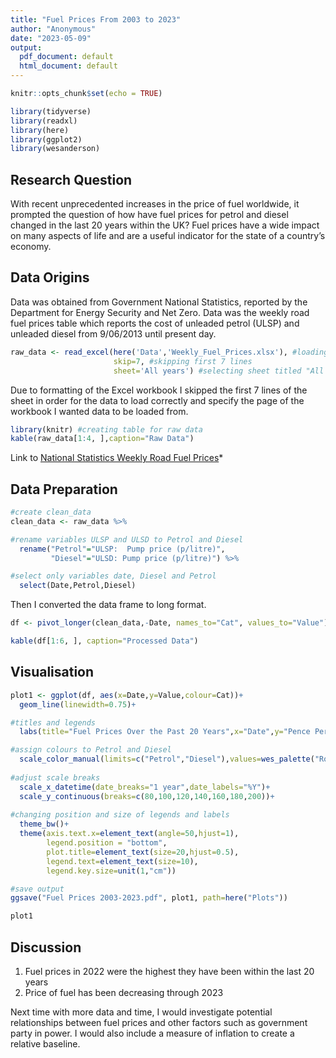 ```yaml
---
title: "Fuel Prices From 2003 to 2023"
author: "Anonymous"
date: "2023-05-09"
output:
  pdf_document: default
  html_document: default
---
```

```r
knitr::opts_chunk$set(echo = TRUE)
```
```r

library(tidyverse)
library(readxl)
library(here)
library(ggplot2)
library(wesanderson)


```

## Research Question   
With recent unprecedented increases in the price of fuel worldwide, it prompted the question of how have fuel prices for petrol and diesel changed in the last 20 years within the UK? Fuel prices have a wide impact on many aspects of life and are a useful indicator for the state of a country's economy.   

## Data Origins    
Data was obtained from Government National Statistics, reported by the Department for Energy Security and Net Zero. Data was the weekly road fuel prices table which reports the cost of unleaded petrol (ULSP) and unleaded diesel from 9/06/2013 until present day. 


```r

raw_data <- read_excel(here('Data','Weekly_Fuel_Prices.xlsx'), #loading data
                       skip=7, #skipping first 7 lines
                       sheet='All years') #selecting sheet titled "All Years"


```

Due to formatting of the Excel workbook I skipped the first 7 lines of the sheet in order for the data to load correctly and specify the page of the workbook I wanted data to be loaded from.


```r
library(knitr) #creating table for raw data
kable(raw_data[1:4, ],caption="Raw Data")

```

Link to [National Statistics Weekly Road Fuel Prices](https://www.gov.uk/government/statistics/weekly-road-fuel-prices)*  



## Data Preparation     
```r
#create clean_data
clean_data <- raw_data %>% 

#rename variables ULSP and ULSD to Petrol and Diesel
  rename("Petrol"="ULSP:  Pump price (p/litre)",
         "Diesel"="ULSD: Pump price (p/litre)") %>% 

#select only variables date, Diesel and Petrol
  select(Date,Petrol,Diesel)

```
  
Then I converted the data frame to long format.  
  
```r

df <- pivot_longer(clean_data,-Date, names_to="Cat", values_to="Value")

```

```r

kable(df[1:6, ], caption="Processed Data")

```

## Visualisation  

```r

plot1 <- ggplot(df, aes(x=Date,y=Value,colour=Cat))+
  geom_line(linewidth=0.75)+ 

#titles and legends
  labs(title="Fuel Prices Over the Past 20 Years",x="Date",y="Pence Per Litre",color=NULL)+

#assign colours to Petrol and Diesel 
  scale_color_manual(limits=c("Petrol","Diesel"),values=wes_palette("Royal1",n=2))+
  
#adjust scale breaks
  scale_x_datetime(date_breaks="1 year",date_labels="%Y")+
  scale_y_continuous(breaks=c(80,100,120,140,160,180,200))+
  
#changing position and size of legends and labels
  theme_bw()+
  theme(axis.text.x=element_text(angle=50,hjust=1),
        legend.position = "bottom", 
        plot.title=element_text(size=20,hjust=0.5),
        legend.text=element_text(size=10),
        legend.key.size=unit(1,"cm"))

#save output
ggsave("Fuel Prices 2003-2023.pdf", plot1, path=here("Plots")) 


```


```r

plot1

```

## Discussion

1.  Fuel prices in 2022 were the highest they have been within the last 20 years
2.  Price of fuel has been decreasing through 2023  

Next time with more data and time, I would investigate potential relationships between fuel prices and other factors such as government party in power. I would also include a measure of inflation to create a relative baseline. 



